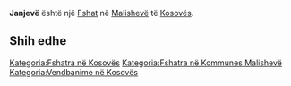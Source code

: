 {{Fshat në Kosovës
 | Emri                = Janjevë
| sqi_N_name = Janjevë
| sqi_N_FULL_NAME_RO = Janjevë
| sqi_N_FULL_NAME_ND_RO = Janjeve
| sqi_N_SORT_NAME_RG = JANJEVE
| sqi_N_FULL_NAME_RG = Janjevë
| sqi_N_FULL_NAME_ND_RG = Janjeve
| srp_N_name = Janjevo
| srp_N_FULL_NAME_RO = Janjevo
| srp_N_FULL_NAME_ND_RO = Janjevo
| srp_N_SORT_NAME_RG = JANJEVO
| srp_N_FULL_NAME_RG = Janjevo
| srp_N_FULL_NAME_ND_RG = Janjevo
| srp_NS_name = Јањево
| srp_NS_FULL_NAME_RO = Јањево
| srp_NS_FULL_NAME_ND_RO = Јањево
| srp_NS_SORT_NAME_RG = ЈАЊЕВО
| srp_NS_FULL_NAME_RG = Јањево
| srp_NS_FULL_NAME_ND_RG = Јањево

 | Emri (Rasa dhanore) = 
 | Figura              = 
 | Shteti              = Kosovo
 | Komuna              = Malishevë
 | Kodi postar         = 
 | Sipërfaqja          = 

 | Popullsia           = 

 | Regj. i popullsisë  = 
 | Dend. e popullsisë  = 
 | Faqja zyrtare       = 
 <!--- Koordinatat ----> 
 | Gjerësia            = 42.573889
 | Gjatësia            = 21.248889
 | Lartësia            = 
}}
'''Janjevë''' është një [[Fshat]] në [[Malishevë]] të [[Kosovës]].

<!-- == Gjeografia == -->
<!-- == Historia == -->
<!-- == Demografia == -->
== Shih edhe ==
{{Komuna Malishevë}}
{{Kosovo-Administrata-Cung}}

[[Kategoria:Fshatra në Kosovës]]
[[Kategoria:Fshatra në Kommunes Malishevë]]
[[Kategoria:Vendbanime në Kosovës]]